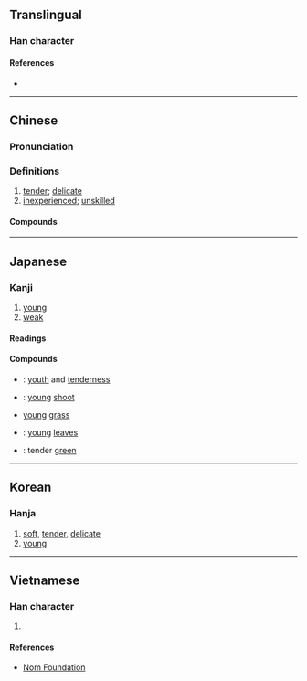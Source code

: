 {{also|嫰|㜛|媆}}
{{character info/new}}
==Translingual==

===Han character===
{{Han char|rn=38|rad=女|as=11|sn=14|four=48440|canj=VDLK|ids=⿰女敕}}

====References====
* {{Han ref|kx=0270.110|dkj=06666|dj=0538.070|hdz=21075.150|uh=5AE9|ud=23273|bh=B9E0|bd=47584}}

----

==Chinese==
{{zh-forms}}

===Pronunciation===
{{zh-pron
|m=nèn
|ma=Zh-nèn.ogg
|c=nyun6
|h=pfs=nun
|md=nâung
|mn=lūn
|w=3nen
|mc=y
|oc=y
|cat=a
}}

===Definitions===
{{zh-hanzi}}

# [[tender]]; [[delicate]]
# [[inexperienced]]; [[unskilled]]

====Compounds====
{{zh-der|嫩紅|嫩黃|嫩綠|嫩氣|嫩弱|嫩生|嫩生生|嫩芽|嫩葉|嫩苗|嫩涼|嫩骨頭|嫩手|嫩寒|嫩綽綽|嬌皮嫩肉|少女嫩婦|嫩江|嫩晴|嬌嫩|嫩肩膀|嫩臉|柔嫩|柔枝嫩葉|稚嫩|皮嬌肉嫩|黎巴嫩|臉嫩|粉嫩|鮮嫩|細嫩|面嫩|香嬌玉嫩}}

{{zh-cat|Intermediate}}

----

==Japanese==

===Kanji===
{{ja-kanji|grade=|rs=女11}}

# [[young]]
# [[weak]]

====Readings====
{{ja-readings|goon=[[のん]] (non)|kanon=[[どん]] (don)|kun=[[わかい]] (wakai)}}

====Compounds====
{{der-top|Compounds}}
* {{ja-r|稚嫩|ちどん}}: [[youth]] and [[tenderness]]
* {{ja-r|嫩芽|どんが}}: [[young]] [[shoot]]
* {{ja-r|嫩草|どんそう}} [[young]] [[grass]]
* {{ja-r|嫩葉|どんよう}}: [[young]] [[leaves]]
* {{ja-r|嫩緑|どんりょく}}: tender [[green]]
{{der-bottom}}

----

==Korean==

===Hanja===
{{ko-hanja|hangeul=눈|mr=nun}}

# [[soft]], [[tender]], [[delicate]]
# [[young]]

----

==Vietnamese==

===Han character===
{{vi-hantu|[[non]], [[nộn]], [[nỏn]], [[nồn]], [[nõn]], [[nọn]]|rs=女11}}

# {{defn|lang=vi|sort=女11}}

====References====
* [http://nomfoundation.org/common/nom_details.php?codepoint=5ae9 Nom Foundation]